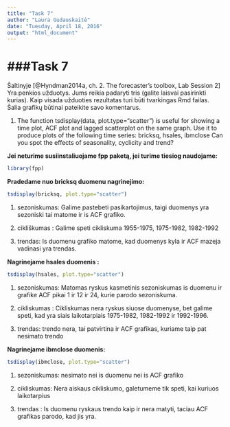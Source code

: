 ---
title: "Task 7"
author: "Laura Gudauskaitė"
date: "Tuesday, April 18, 2016"
output: "html_document"
---

###Task 7
========================================================

Šaltinyje [@Hyndman2014a, ch. 2. The forecaster’s toolbox, Lab Session 2] Yra penkios užduotys. Jums reikia padaryti tris (galite laisvai pasirinkti kurias). Kaip visada užduoties rezultatas turi būti tvarkingas Rmd failas. Šalia grafikų būtinai pateikite savo komentarus.

1. The function tsdisplay(data, plot.type="scatter") is useful
for showing a time plot, ACF plot and lagged scatterplot on the
same graph. Use it to produce plots of the following time series:
bricksq, hsales, ibmclose
Can you spot the effects of seasonality, cyclicity and trend?

**Jei neturime susiinstaliuojame fpp paketą, jei turime tiesiog naudojame:**

```{r, message=FALSE}
library(fpp)
```

**Pradedame nuo bricksq duomenu nagrinejimo:**

```{r}
tsdisplay(bricksq, plot.type="scatter")
```

1) sezoniskumas: Galime pastebeti pasikartojimus, taigi duomenys yra sezoniski tai matome ir is ACF grafiko.

2) cikliškumas : Galime speti cikliskuma 1955-1975, 1975-1982, 1982-1992

3) trendas: Is duomenu grafiko matome, kad duomenys kyla ir ACF mazeja vadinasi yra trendas.


**Nagrinejame hsales duomenis :**

```{r}
tsdisplay(hsales, plot.type="scatter")
```

1) sezoniskumas: Matomas ryskus kasmetinis sezoniskumas is duomenu  ir grafike ACF pikai 1 ir 12 ir 24, kurie parodo sezoniskuma.

2) cikliskumas : Cikliskumas nera ryskus siuose duomenyse, bet galime speti, kad yra siais laikotarpiais 1975-1982, 1982-1992 ir 1992-1996.

3) trendas: trendo nera, tai patvirtina ir ACF grafikas, kuriame taip pat nesimato trendo


**Nagrinejame ibmclose duomenis:**

```{r}
tsdisplay(ibmclose, plot.type="scatter")
```

1) sezoniskumas: nesimato nei is duomenu nei is ACF grafiko

2) cikliskumas: Nera aiskaus cikliskumo, galetumeme tik speti, kai kuriuos laikotarpius

3) trendas : Is duomenu ryskaus trendo kaip ir nera matyti, taciau ACF grafikas parodo, kad jis yra.
